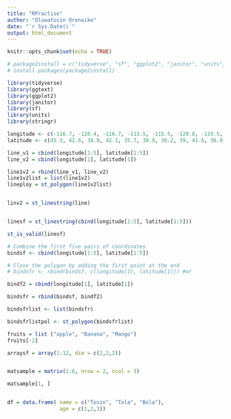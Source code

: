 ```yaml
---
title: "RPractise"
author: "Oluwatosin Orenaike"
date: "`r Sys.Date()`"
output: html_document
---
```


```r
knitr::opts_chunk$set(echo = TRUE)
```

```r

# package2install = c("tidyverse", "sf", "ggplot2", "janitor", "units", "ggtext")
# install.packages(package2install)

library(tidyverse)
library(ggtext)
library(ggplot2)
library(janitor)
library(sf)
library(units)
library(stringr)

```
```r
longitude <- c(-116.7, -120.4, -116.7, -113.5, -115.5, -120.8, -119.5, -113.7, -113.7, -110.7)
latitude <- c(45.3, 42.6, 38.9, 42.1, 35.7, 38.9, 36.2, 39, 41.6, 36.9)

line_v1 = cbind(longitude[1:5], latitude[1:5])
line_v2 = cbind(longitude[1], latitude[1])

line1v2 = rbind(line_v1, line_v2)
line1v2list = list(line1v2)
lineploy = st_polygon(line1v2list)


linv2 = st_linestring(line)


linesf = st_linestring(cbind(longitude[1:5], latitude[1:5]))

st_is_valid(linesf)
```
```r
# Combine the first five pairs of coordinates
bindsf <- cbind(longitude[1:5], latitude[1:5])

# Close the polygon by adding the first point at the end
# bindsfr <- rbind(bindsf, c(longitude[1], latitude[1])) #or

bindf2 = cbind(longitude[1], latitude[1])

bindsfr = rbind(bindsf, bindf2)

bindsfrlist <- list(bindsfr)

bindsfrlistpol <- st_polygon(bindsfrlist)
```
```r
fruits = list ("apple", "Banana", "Mango")
fruits[-2]


```


```r
arraysf = array(1:12, dim = c(2,2,2))


matsample = matrix(1:6, nrow = 2, ncol = 3)

matsample[1, ]


df = data.frame( name = c("Tosin", "Tola", "Bola"),
                 age = c(1,2,3))

```

